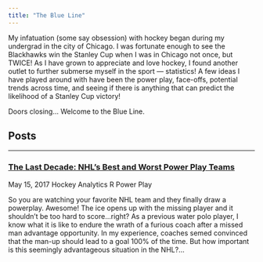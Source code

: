 ```yaml
---
title: "The Blue Line"
---
```


My infatuation (some say obsession) with hockey began during my undergrad in the city of Chicago. I was fortunate enough to see the Blackhawks win the Stanley Cup when I was in Chicago not once, but TWICE! As I have grown to appreciate and love hockey, I found another outlet to further submerse myself in the sport — statistics!  A few ideas I have played around with have been the power play, face-offs, potential trends across time, and seeing if there is anything that can predict the likelihood of a Stanley Cup victory!

Doors closing… Welcome to the Blue Line.

<h2><span class="fa fa-file-text-o" aria-hidden="true"></span> Posts</h2> 
<hr>

<h3><span class="fa fa-sticky-note-o" aria-hidden="true"></span><a href="post-The-Last-Decade-NHLs-Best-and-Worst-Power-Play-Teams.html" class="postLink"> The Last Decade: NHL’s Best and Worst Power Play Teams</a></h3>

<span class="glyphicon glyphicon-time"></span> May 15, 2017
<span class="label label-info">Hockey Analytics</span>
<span class="label label-default">R</span>
<span class="label label-danger">Power Play</span>

So you are watching your favorite NHL team and they finally draw a powerplay. Awesome! The ice opens up with the missing player and it shouldn't be too hard to score...right? As a previous water polo player, I know what it is like to endure the wrath of a furious coach after a missed man advantage opportunity. In my experience, coaches semed convinced that the man-up should lead to a goal 100% of the time. But how important is this seemingly advantageous situation in the NHL?...

<br>